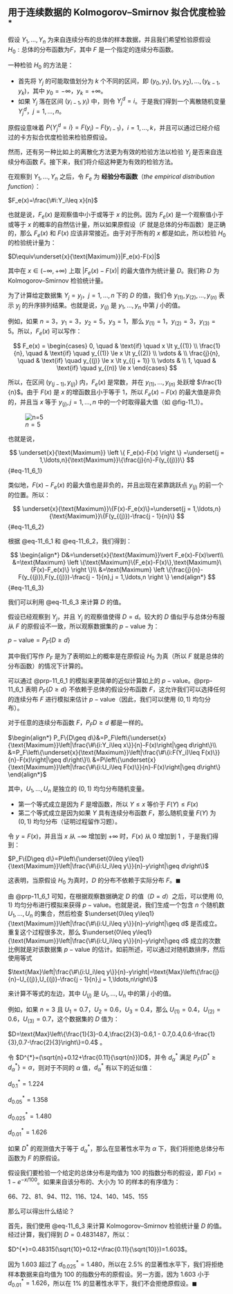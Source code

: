 ## 用于连续数据的 Kolmogorov–Smirnov 拟合优度检验 $^*$ {#sec-11_6}
假设 $Y_1,\ldots,Y_n$ 为来自连续分布的总体的样本数据，并且我们希望检验原假设 $H_0: \text{总体的分布函数为} F$，其中 $F$ 是一个指定的连续分布函数。

一种检验 $H_0$ 的方法是：

* 首先将 $Y_j$ 的可能取值划分为 $k$ 个不同的区间，即 $(y_0,y_1),(y_1,y_2),\ldots,(y_{k - 1},y_k)$，其中 $y_0 = -\infty$，$y_k = +\infty$。
* 如果 $Y_j$ 落在区间 $(y_{i - 1},y_i)$ 中，则令 $Y_j^d = i$。于是我们得到一个离散随机变量 $Y_j^{d}$，$j = 1,\ldots,n$。

原假设意味着 $P\{Y_j^{d} = i\} = F(y_i)-F(y_{i - 1})$，$i = 1,\ldots,k$，并且可以通过已经介绍过的卡方拟合优度检验来检验原假设。

然而，还有另一种比如上的离散化方法更为有效的检验方法以检验 $Y_j$ 是否来自连续分布函数 $F$。接下来，我们将介绍这种更为有效的检验方法。

在观察到 $Y_1,\ldots,Y_n$ 之后，令 $F_e$ 为 **经验分布函数**（*the empirical distribution function*）：

$F_e(x)=\frac{\#i:Y_i\leq x}{n}$

也就是说，$F_e(x)$ 是观察值中小于或等于 $x$ 的比例。因为 $F_e(x)$ 是一个观察值小于或等于 $x$ 的概率的自然估计量，所以如果原假设（$F$ 就是总体的分布函数）是正确的，那么 $F_e(x)$ 和 $F(x)$ 应该非常接近。由于对于所有的 $x$ 都是如此，所以检验 $H_0$ 的检验统计量为：

$D\equiv\underset{x}{\text{Maximum}}|F_e(x)-F(x)|$

其中在 $x \in (-\infty, +\infty)$ 上取 $|F_e(x)-F(x)|$ 的最大值作为统计量 $D$。我们称 $D$ 为 Kolmogorov–Smirnov 检验统计量。

为了计算给定数据集 $Y_j = y_j$，$j = 1,\ldots,n$ 下的 $D$ 的值，我们令 $y_{(1)},y_{(2)},\ldots,y_{(n)}$ 表示 $y_j$ 的升序排列结果。也就是说，$y_{(j)}$ 是 $y_1,\ldots,y_n$ 中第 $j$ 小的值。

例如，如果 $n =3$，$y_1 = 3$，$y_2 = 5$，$y_3 = 1$，那么 $y_{(1)} = 1$，$y_{(2)} = 3$，$y_{(3)} = 5$。所以，$F_e(x)$ 可以写作：

$$
F_e(x) = \begin{cases}
0, \quad & \text{if} \quad x \lt y_{(1)} \\
\frac{1}{n}, \quad & \text{if} \quad y_{(1)} \le x \lt y_{(2)} \\
\vdots & \\
\frac{j}{n}, \quad & \text{if} \quad y_{(j)} \le x \lt y_{(j + 1)} \\
\vdots & \\
1, \quad & \text{if} \quad y_{(n)} \le x
\end{cases}
$$

所以，在区间 $(y_{(j - 1)},y_{(j)})$ 内，$F_e(x)$ 是常数，并在 $y_{(1)},\ldots,y_{(n)}$ 处跃增 $\frac{1}{n}$。由于 $F(x)$ 是 $x$ 的增函数且小于等于 $1$，所以 $F_e(x)-F(x)$ 的最大值是非负的，并且当 $x$ 等于 $y_{(j)}, j = 1,\ldots,n$ 中的一个时取得最大值（如 @fig-11_1）。

![$n=5$](../images/chapter_11/f_11_1.png){#fig-11_1}

也就是说，

$$
\underset{x}{\text{Maximum}} \left \{ F_e(x)-F(x) \right \} =\underset{j = 1,\ldots,n}{\text{Maximum}}\{\frac{j}{n}-F(y_{(j)})\}
$$ {#eq-11_6_1}

类似地，$F(x)-F_e(x)$ 的最大值也是非负的，并且出现在紧靠跳跃点 $y_{(j)}$ 的前一个的位置。所以：

$$
\underset{x}{\text{Maximum}}\{F(x)-F_e(x)\}=\underset{j = 1,\ldots,n}{\text{Maximum}}\{F(y_{(j)})-\frac{j - 1}{n}\}
$$ {#eq-11_6_2}

根据 @eq-11_6_1 和 @eq-11_6_2，我们得到：

$$
\begin{align*}
D&=\underset{x}{\text{Maximum}}\vert F_e(x)-F(x)\vert\\
&=\text{Maximum} \left \{\text{Maximum}\{F_e(x)-F(x)\},\text{Maximum}\{F(x)-F_e(x)\} \right \}\\
&=\text{Maximum} \left \{\frac{j}{n}-F(y_{(j)}),F(y_{(j)})-\frac{j - 1}{n},j = 1,\ldots,n \right \}
\end{align*}
$$ {#eq-11_6_3}

我们可以利用 @eq-11_6_3 来计算 $D$ 的值。

假设已经观察到 $Y_j$，并且 $Y_j$ 的观察值使得 $D = d$。较大的 $D$ 值似乎与总体分布服从 $F$ 的原假设不一致，所以观察数据集的 $p-\text{value}$ 为：

$p-\text{value}=P_F\{D\geq d\}$

其中我们写作 $P_F$ 是为了表明如上的概率是在原假设 $H_0$ 为真（所以 $F$ 就是总体的分布函数）的情况下计算的。

可以通过 @prp-11_6_1 的模拟来更简单的近似计算如上的 $p-\text{value}$。@prp-11_6_1 表明 $P_F\{D\geq d\}$ 不依赖于总体的假设分布函数 $F$，这允许我们可以选择任何的连续分布 $F$ 进行模拟来估计 $p-\text{value}$（因此，我们可以使用 $(0,1)$ 均匀分布）。

::: {#prp-11_6_1}
对于任意的连续分布函数 $F$，$P_F{D \ge d}$ 都是一样的。

::: {.proof}
$\begin{align*} P_F\{D\geq d\}&=P_F\left\{\underset{x}{\text{Maximum}}\left|\frac{\#\{i:Y_i\leq x\}}{n}-F(x)\right|\geq d\right\}\\ &=P_F\left\{\underset{x}{\text{Maximum}}\left|\frac{\#\{i:F(Y_i)\leq F(x)\}}{n}-F(x)\right|\geq d\right\}\\ &=P\left\{\underset{x}{\text{Maximum}}\left|\frac{\#\{i:U_i\leq F(x)\}}{n}-F(x)\right|\geq d\right\} \end{align*}$

其中，$U_1,\ldots,U_n$ 是独立的 $(0,1)$ 均匀分布随机变量。

* 第一个等式成立是因为 $F$ 是增函数，所以 $Y\leq x$ 等价于 $F(Y)\leq F(x)$
* 第二个等式成立是因为如果 $Y$ 具有连续分布函数 $F$，那么随机变量 $F(Y)$ 为 $(0,1)$ 均匀分布（证明过程留作习题）。

令 $y = F(x)$，并且当 $x$ 从 $-\infty$ 增加到 $+\infty$ 时，$F(x)$ 从 $0$ 增加到 $1$ ，于是我们得到：

$P_F\{D\geq d\}=P\left\{\underset{0\leq y\leq1}{\text{Maximum}}\left|\frac{\#\{i:U_i\leq y\}}{n}-y\right|\geq d\right\}$

这表明，当原假设 $H_0$ 为真时，$D$ 的分布不依赖于实际分布 $F$。$\blacksquare$
:::
:::

由 @prp-11_6_1 可知，在根据观察数据确定 $D$ 的值（$D = d$）之后，可以使用 $(0,1)$ 均匀分布进行模拟来获得 $p-\text{value}$。也就是说，我们生成一个包含 $n$ 个随机数 $U_1,\ldots,U_n$ 的集合，然后检查 $\underset{0\leq y\leq1}{\text{Maximum}}\left|\frac{\#\{i:U_i\leq y\}}{n}-y\right|\geq d$ 是否成立。重复这个过程很多次，那么 $\underset{0\leq y\leq1}{\text{Maximum}}\left|\frac{\#\{i:U_i\leq y\}}{n}-y\right|\geq d$ 成立的次数比例就是对该数据集 $p-\text{value}$ 的估计。如前所述，可以通过对随机数排序，然后使用等式 

$\text{Max}\left|\frac{\#\{i:U_i\leq y\}}{n}-y\right|=\text{Max}\left\{\frac{j}{n}-U_{(j)},U_{(j)}-\frac{j - 1}{n},j = 1,\ldots,n\right\}$

来计算不等式的左边，其中 $U_{(j)}$ 是 $U_1,\ldots,U_n$ 中的第 $j$ 小的值。

例如，如果 $n = 3$ 且 $U_1 = 0.7$，$U_2 = 0.6$，$U_3 = 0.4$，那么 $U_{(1)} = 0.4$，$U_{(2)} = 0.6$，$U_{(3)} = 0.7$，这个数据集的 $D$ 值为：

$D=\text{Max}\left\{\frac{1}{3}-0.4,\frac{2}{3}-0.6,1 - 0.7,0.4,0.6-\frac{1}{3},0.7-\frac{2}{3}\right\}=0.4$ 。

令 $D^{*}=(\sqrt{n}+0.12+\frac{0.11}{\sqrt{n}})D$，并令 $d_{\alpha}^{*}$ 满足 $P_F\{D^{*}\geq d_{\alpha}^{*}\}=\alpha$，则对于不同的 $\alpha$ 值，$d_{\alpha}^{*}$ 有以下的近似值：

$d_{0.1}^{*}=1.224$

$d_{0.05}^{*}=1.358$

$d_{0.025}^{*}=1.480$

$d_{0.01}^{*}=1.626$

如果 $D^{*}$ 的观测值大于等于 $d_{\alpha}^{*}$，那么在显著性水平为 $\alpha$ 下，我们将拒绝总体分布函数为 $F$ 的原假设。

::: {#exr-11_6_a}
假设我们要检验一个给定的总体分布是均值为 100 的指数分布的假设，即 $F(x)=1-e^{-x/100}$。如果来自该分布的、大小为 10 的样本的有序值为：

66、72、81、94、112、116、124、140、145、155

那么可以得出什么结论？
:::

::: {#sol-11_6_a}
首先，我们使用 @eq-11_6_3 来计算 Kolmogorov–Smirnov 检验统计量 $D$ 的值。经过计算，我们得到 $D = 0.4831487$，所以：

$D^{*}=0.48315(\sqrt{10}+0.12+\frac{0.11}{\sqrt{10}})=1.603$。

因为 1.603 超过了 $d_{0.025}^{*}=1.480$，所以在 2.5% 的显著性水平下，我们将拒绝样本数据来自均值为 100 的指数分布的原假设。另一方面，因为 1.603 小于 $d_{0.01}^{*}=1.626$，所以在 1% 的显著性水平下，我们不会拒绝原假设。$\blacksquare$
:::